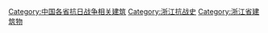 [[Category:中国各省抗日战争相关建筑|Category:中国各省抗日战争相关建筑]]
[[Category:浙江抗战史|Category:浙江抗战史]]
[[Category:浙江省建筑物|Category:浙江省建筑物]]
